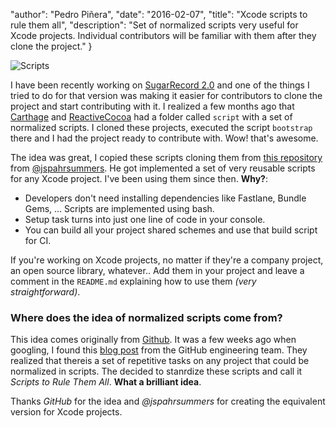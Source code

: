 
  "author": "Pedro Piñera",
  "date": "2016-02-07",
  "title": "Xcode scripts to rule them all",
  "description": "Set of normalized scripts very useful for Xcode projects. Individual contributors will be familiar with them after they clone the project."
}




![Scripts](/images/posts/scripts-rule-them-all.png)

I have been recently working on [SugarRecord 2.0](https://github.com/pepicrft/sugarrecord) and one of the things I tried to do for that version was making it easier for contributors to clone the project and start contributing with it. I realized a few months ago that [Carthage](https://github.com/carthage/carthage) and [ReactiveCocoa](https://github.com/reactivecocoa/reactive) had a folder called `script` with a set of normalized scripts. I cloned these projects, executed the script `bootstrap` there and I had the project ready to contribute with. Wow! that's awesome.

The idea was great, I copied these scripts cloning them from [this repository](https://github.com/jspahrsummers/objc-build-scripts) from [@jspahrsummers](https://twitter.com/jspahrsummers). He got implemented a set of very reusable scripts for any Xcode project. I've been using them since then. **Why?**:

- Developers don't need installing dependencies like Fastlane, Bundle Gems, ... Scripts are implemented using bash.
- Setup task turns into just one line of code in your console.
- You can build all your project shared schemes and use that build script for CI.

If you're working on Xcode projects, no matter if they're a company project, an open source library, whatever.. Add them in your project and leave a comment in the `README.md` explaining how to use them _(very straightforward)_.

### Where does the idea of normalized scripts come from?

This idea comes originally from [Github](https://github.com). It was a few weeks ago when googling, I found this [blog post](http://githubengineering.com/scripts-to-rule-them-all/) from the GitHub engineering team. They realized that thereis a set of repetitive tasks on any project that could be normalized in scripts. The decided to stanrdize these scripts and call it _Scripts to Rule Them All_. **What a brilliant idea**.

Thanks _GitHub_ for the idea and _@jspahrsummers_ for creating the equivalent version for Xcode projects.

    